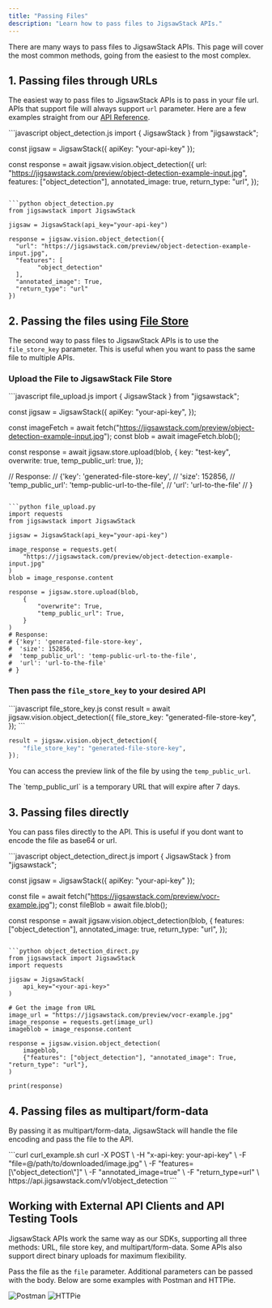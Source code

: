 ```yaml
---
title: "Passing Files"
description: "Learn how to pass files to JigsawStack APIs."
---
```


There are many ways to pass files to JigsawStack APIs. This page will cover the most common methods, going from the easiest to the most complex.

## 1. Passing files through URLs
The easiest way to pass files to JigsawStack APIs is to pass in your file url. APIs that support file will always support `url` parameter.
Here are a few examples straight from our [API Reference](/docs/api-reference).

<CodeGroup>
```javascript object_detection.js
import { JigsawStack } from "jigsawstack";

const jigsaw = JigsawStack({ apiKey: "your-api-key" });

const response = await jigsaw.vision.object_detection({
  url: "https://jigsawstack.com/preview/object-detection-example-input.jpg",
  features: ["object_detection"],
  annotated_image: true,
  return_type: "url",
});
```

```python object_detection.py
from jigsawstack import JigsawStack

jigsaw = JigsawStack(api_key="your-api-key")

response = jigsaw.vision.object_detection({
  "url": "https://jigsawstack.com/preview/object-detection-example-input.jpg",
  "features": [
        "object_detection"
  ],
  "annotated_image": True,
  "return_type": "url"
})
```
</CodeGroup>



## 2. Passing the files using [File Store](/docs/api-reference/store/file/add)

The second way to pass files to JigsawStack APIs is to use the `file_store_key` parameter.
This is useful when you want to pass the same file to multiple APIs. 

### Upload the File to JigsawStack File Store
<CodeGroup>
```javascript file_upload.js
import { JigsawStack } from "jigsawstack";

const jigsaw = JigsawStack({
  apiKey: "your-api-key",
});

const imageFetch = await fetch("https://jigsawstack.com/preview/object-detection-example-input.jpg");
const blob = await imageFetch.blob();

const response = await jigsaw.store.upload(blob, {
  key: "test-key",
  overwrite: true,
  temp_public_url: true,
});

// Response:
// {'key': 'generated-file-store-key',
//  'size': 152856,
//  'temp_public_url': 'temp-public-url-to-the-file',
//  'url': 'url-to-the-file'
// }
```

```python file_upload.py
import requests
from jigsawstack import JigsawStack

jigsaw = JigsawStack(api_key="your-api-key")

image_response = requests.get(
    "https://jigsawstack.com/preview/object-detection-example-input.jpg"
)
blob = image_response.content

response = jigsaw.store.upload(blob, 
    {
        "overwrite": True,
        "temp_public_url": True,
    }
)
# Response:
# {'key': 'generated-file-store-key',
#  'size': 152856,
#  'temp_public_url': 'temp-public-url-to-the-file',
#  'url': 'url-to-the-file'
# }
```
</CodeGroup>

### Then pass the `file_store_key` to your desired API
<CodeGroup>
```javascript file_store_key.js
const result = await jigsaw.vision.object_detection({
  file_store_key: "generated-file-store-key",
});
```

```python file_store_key.py
result = jigsaw.vision.object_detection({
    "file_store_key": "generated-file-store-key",
});
```

</CodeGroup>

You can access the preview link of the file by using the `temp_public_url`.

<Warning>
The `temp_public_url` is a temporary URL that will expire after 7 days.
</Warning>



## 3. Passing files directly
You can pass files directly to the API. This is useful if you dont want to encode the file as base64 or url.


<CodeGroup>
```javascript object_detection_direct.js 
import { JigsawStack } from "jigsawstack";

const jigsaw = JigsawStack({ apiKey: "your-api-key" });

const file = await fetch("https://jigsawstack.com/preview/vocr-example.jpg");
const fileBlob = await file.blob();

const response = await jigsaw.vision.object_detection(blob, {
  features: ["object_detection"],
  annotated_image: true,
  return_type: "url",
});
```

```python object_detection_direct.py
from jigsawstack import JigsawStack
import requests

jigsaw = JigsawStack(
    api_key="<your-api-key>"
)

# Get the image from URL
image_url = "https://jigsawstack.com/preview/vocr-example.jpg"
image_response = requests.get(image_url)
imageblob = image_response.content

response = jigsaw.vision.object_detection(
    imageblob,
    {"features": ["object_detection"], "annotated_image": True, "return_type": "url"},
)

print(response)
```
</CodeGroup>

## 4. Passing files as multipart/form-data
By passing it as multipart/form-data, JigsawStack will handle the file encoding and pass the file to the API.

<CodeGroup>
```curl curl_example.sh
curl -X POST \
  -H "x-api-key: your-api-key" \
  -F "file=@/path/to/downloaded/image.jpg" \
  -F "features=[\"object_detection\"]" \
  -F "annotated_image=true" \
  -F "return_type=url" \
  https://api.jigsawstack.com/v1/object_detection
```
</CodeGroup>

## Working with External API Clients and API Testing Tools 
JigsawStack APIs work the same way as our SDKs, supporting all three methods: 
URL, file store key, and multipart/form-data. Some APIs also support direct binary uploads for maximum flexibility.

Pass the file as the `file` parameter.
Additional parameters can be passed with the body. Below are some examples with Postman and HTTPie.

<Tabs>
<Tab title="Postman">
<img src="/images/postman-example.jpg" alt="Postman" />
</Tab>
<Tab title="HTTPie">
<img src="/images/httpie-example.png" alt="HTTPie" />
</Tab>
</Tabs>


